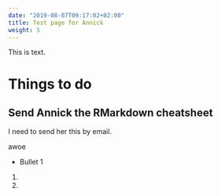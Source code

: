 ```yaml
---
date: "2019-08-07T09:17:02+02:00"
title: Test page for Annick
weight: 5
---
```


This is text. 

# Things to do

## Send Annick the RMarkdown cheatsheet
I need to send her this by email.  

awoe  

* Bullet 1

1)

2)

